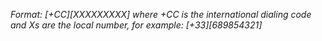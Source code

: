   

_Format: [+CC][XXXXXXXXX] where +CC is the international dialing code and Xs are the local number, for example: [+33][689854321]_